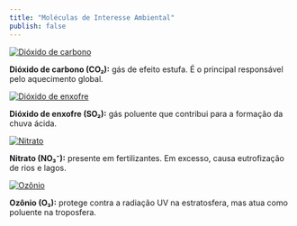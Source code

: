 ```yaml
---
title: "Moléculas de Interesse Ambiental"
publish: false
---
```


<div class="ambiental d-flex flex-wrap justify-content-center gap-4">

<a href="https://chemapps.stolaf.edu/jmol/jmol.php?model=C(=O)=O">
  <img src="dioxido de carbono.png" alt="Dióxido de carbono" style="max-width: 150px; height: auto;">
</a>
<p><strong>Dióxido de carbono (CO₂):</strong> gás de efeito estufa. É o principal responsável pelo aquecimento global.</p>

<a href="https://chemapps.stolaf.edu/jmol/jmol.php?model=O=S=O">
  <img src="dióxido de enxofre.png" alt="Dióxido de enxofre" style="max-width: 150px; height: auto;">
</a>
<p><strong>Dióxido de enxofre (SO₂):</strong> gás poluente que contribui para a formação da chuva ácida.</p>

<a href="https://chemapps.stolaf.edu/jmol/jmol.php?model=nitrate">
  <img src="Nitrato.png" alt="Nitrato" style="max-width: 150px; height: auto;">
</a>
<p><strong>Nitrato (NO₃⁻):</strong> presente em fertilizantes. Em excesso, causa eutrofização de rios e lagos.</p>

<a href="https://chemapps.stolaf.edu/jmol/jmol.php?model=ozone">
  <img src="ozonio.png" alt="Ozônio" style="max-width: 150px; height: auto;">
</a>
<p><strong>Ozônio (O₃):</strong> protege contra a radiação UV na estratosfera, mas atua como poluente na troposfera.</p>

</div>
